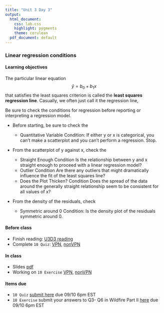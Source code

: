 ```yaml
---
title: "Unit 3 Day 3"
output: 
  html_document:
    css: lab.css
    highlight: pygments
    theme: cerulean
  pdf_document: default
---
```


### Linear regression conditions

#### Learning objectives 
The particular linear equation
$$\hat{y} = b_0 + b_1x$$
that satisfies the least squares criterion is called the **least squares regression line**.
Casually, we often just call it the regression line,

Be sure to check the conditions for regression before reporting or interpreting a regression model. 

* Before starting, be sure to check the

  * Quantitative Variable Condition: If either y or x is categorical, you can’t make a scatterplot and you can’t perform a regression. Stop.

* From the scatterplot of y against x, check the

  * Straight Enough Condition Is the relationship between y and x straight enough to proceed with a linear regression model?
  * Outlier Condition Are there any outliers that might dramatically influence the fit of the least squares line?
  * Does the Plot Thicken? Condition Does the spread of the data around the generally straight relationship seem to be consistent for all values of x?
  
* From the density of the residuals, check

  * Symmetric around 0 Condition: Is the density plot of the residuals symmetric around 0.

#### Before class
* Finish reading: [U3D3 reading](https://piazza.com/class_profile/get_resource/kcqqet0ou724kc/keosqzj1ckx773)
* Complete `10 Quiz`: [VPN](http://138.110.84.108:3838/sshan/quiz/Unit3/#section-quiz-2), [nonVPN](http://159.89.233.150:3838/stat140/quiz/Unit3/#section-quiz-2)

#### In class
* Slides [pdf](https://sshanshans.github.io/stat140/slides/u3d3.pdf)
* Working on `10 Exercise` [VPN](http://138.110.84.108:3838/sshan/tutorials/u3d3/), [nonVPN](http://159.89.233.150:3838/stat140/tutorials/u3d3/)

#### Items due
* `10 Quiz` [submit here](https://moodle.mtholyoke.edu/mod/assign/view.php?id=563885) due 09/10 6pm EST
* `10 Exercise` submit your answers to Q3- Q6 in Wildfire Part II [here](https://piazza.com/class/kcqqet0ou724kc?cid=45) due 09/10 6pm EST
